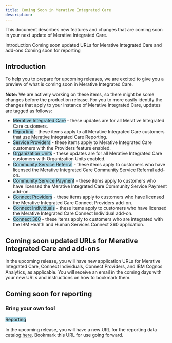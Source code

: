 ```yaml
---
title: Coming Soon in Merative Integrated Care
description: 
---
```


This document describes new features and changes that are coming soon in your next update of Merative Integrated Care.

<AnchorLinks>
  <AnchorLink>Introduction</AnchorLink>
  <AnchorLink>Coming soon updated URLs for Merative Integrated Care and add-ons</AnchorLink>
  <AnchorLink>Coming soon for reporting</AnchorLink>
</AnchorLinks>

## Introduction

To help you to prepare for upcoming releases, we are excited to give you a preview of what is coming soon in Merative Integrated Care. <!-- In the next release, we will add enhancements to some of the existing features in Merative Integrated Care, and further views to the bring-your-own-tool (BYOT) reporting solution. -->

**Note:** We are actively working on these items, so there might be some changes before the production release. For you to more easily identify the changes that apply to your instance of Merative Integrated Care, updates are tagged as follows:

- <span style="background-color: lightblue;">Merative Integrated Care</span> - these updates are for all Merative Integrated Care customers.
- <span style="background-color: lightblue;">Reporting</span> - these items apply to all Merative Integrated Care customers that use Merative Integrated Care Reporting.
- <span style="background-color: lightblue;">Service Providers</span> - these items apply to Merative Integrated Care customers with the Providers feature enabled.
- <span style="background-color: lightblue;">Organization Units</span> - these updates are for all Merative Integrated Care customers with Organization Units enabled.
- <span style="background-color: lightblue;">Community Service Referral</span> - these items apply to customers who have licensed the Merative Integrated Care Community Service Referral add-on.
- <span style="background-color: lightblue;">Community Service Payment</span> - these items apply to customers who have licensed the Merative Integrated Care Community Service Payment add-on.
- <span style="background-color: lightblue;">Connect Providers</span> - these items apply to customers who have licensed the Merative Integrated Care Connect Providers add-on.
- <span style="background-color: lightblue;">Connect Individuals</span> - these items apply to customers who have licensed the Merative Integrated Care Connect Individual add-on.
- <span style="background-color: lightblue;">Connect 360</span> - these items apply to customers who are integrated with the IBM Health and Human Services Connect 360 application.

## Coming soon updated URLs for Merative Integrated Care and add-ons

In the upcoming release, you will have new application URLs for Merative Integrated Care, Connect Individuals, Connect Providers, and IBM Cognos Analytics, as applicable. You will receive an email in the coming days with your new URLs and instructions on how to bookmark them.


 ## Coming soon for reporting

### Bring your own tool

<span style="background-color: lightblue;">Reporting</span>

In the upcoming release, you will have a new URL for the reporting data catalog:[here](https://merative.github.io/integratedcare-reporting-datacatalog). Bookmark this URL for use going forward.


<!-- ## Coming soon for administrators

### Subscribing to client registration notifications

   <span style="background-color: lightblue;">Merative Integrated Care</span>

To allow external systems that are integrated with Merative Integrated Care to receive notifications when a new client is registered in Merative Integrated Care, we are adding the ability for you to subscribe external systems to client registration notifications. Merative Integrated Care sends a notification to the external system about the update (through webhooks) so that the external system can retrieve the latest version of the data through the client registration API. -->

<!-- ## Coming soon for care teams

### Messaging clients through external messaging

<span style="background-color: lightblue;">Merative Integrated Care</span>

When your administrator enables the external messaging feature, a messaging option, like the existing messaging option with the Connect Individuals application, will be displayed to you in the side navigation menu, and a banner notification will be displayed when there are new unread messages from your client. The Message Notifications page will display a list of all unread messages received from clients who are assigned to you. You can view a client’s messages from their Summary page, by selecting Messages on their Summary page. You can send new messages to your clients, which will be delivered to the clients through the external messaging API. You can read or clear the messages as needed, and filtering will be available. -->

<!-- ## Coming soon for integrations and APIs

### Updating the client registration API to share new client registration data with external systems

<span style="background-color: lightblue;">Merative Integrated Care</span>

We are updating the client registration API so that it can share the new client registration data with an external system. When a new client is registered in Merative Integrated Care, the external system can call in to receive details about this client. -->
